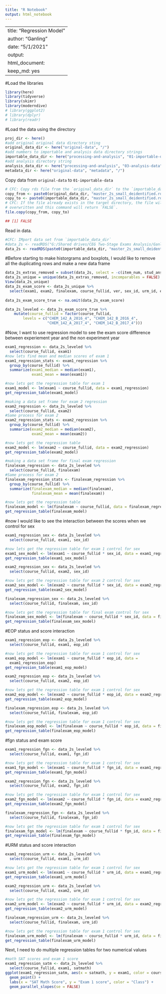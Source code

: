 ```yaml
---
title: "R Notebook"
output: html_notebook
---
```


---
title: "Regression Model"
author: "Ganling"
date: "5/1/2021"
output: 
  html_document:
    keep_md: yes
---

#Load the libraries
```r
library(here)
library(tidyverse)
library(skimr)
library(moderndive)
# library(ggplot2)
# library(dplyr)
# library(readr)
```
#Load the data using the directory 
```r
proj_dir <- here()
#add original original data directory sting
original_data_dir <- here("original-data", "/")
#add numbers to importable and analysis data directory strings
importable_data_dir <- here("processing-and-analysis", "01-importable-data", "/")
#add analysis directory string
analysis_data_dir <- here("processing-and-analysis", "03-analysis-data", "/")
metadata_dir <- here("original-data", "metadata", "/")
```

Copy data from `original-data` to `01-importable-data`

```r
# CFC: Copy rds file from the `original_data_dir` to the `importable_data_dir`.
copy_from <- paste0(original_data_dir, "master_2s_small_deidentified.rds")
copy_to <- paste0(importable_data_dir, "master_2s_small_deidentified.rds")
# CFC: If the file already exists in the target directory, the file will not be 
# overwritten and this command will return `FALSE`.
file.copy(copy_from, copy_to)
```

```r
## [1] FALSE
```

Read in data.

```r
#CFC: IMport data set from `importable_data_dir`
#data_2s <- readRDS("G:/Shared drives/CEG Two-Stage Exams Analysis/Ganling/two-stage-2/processing-and-analysis/01-importable-data/master_2s_small_deidentified.rds")
data_2s <- readRDS(paste0(importable_data_dir, "master_2s_small_deidentified.rds")) 
```

#Before starting to make historgrams and boxplots, I would like to remove all the duplicating rows and make a new data frame

```r
data_2s_extras_removed = subset(data_2s, select = -c(item_num, stud_ans, exam_key, corr, bloom_rating, complexity_rating_mean, complexity_rating_median, item_code, stem))
data_2s_unique = unique(data_2s_extras_removed, incomparables = FALSE)
View(data_2s_unique)
data_2s_exam_score <- data_2s_unique %>% 
  select(exam1, exam2, finalexam, course_fullid, ver, sex_id, urm_id, eop_id, fgn_id, satverbal, satmath, high_sch_gpa, mastered_topics_initial_kc)
  
data_2s_exam_score_true <- na.omit(data_2s_exam_score)

data_2s_leveled <- data_2s_exam_score_true %>% 
    mutate(course_fullid = factor(course_fullid, 
        levels = c("CHEM_142_A_2016_4", "CHEM_142_B_2016_4", 
                   "CHEM_142_A_2017_4", "CHEM_142_B_2017_4")))
```
#Now, I want to use regression model to see the exam score difference between experiement year and the non experiment year
```r
exam1_regression <- data_2s_leveled %>%
  select(course_fullid, exam1)
#now lets find mean and median scores of exam 1
exam1_regression_stats <- exam1_regression %>%
  group_by(course_fullid) %>%
  summarize(exam1_median = median(exam1), 
            exam1_mean = mean(exam1))

#now lets get the regression table for exam 1 
exam1_model <- lm(exam1 ~ course_fullid, data = exam1_regression)
get_regression_table(exam1_model)

#making a data set frame for exam 2 regression
exam2_regression <- data_2s_leveled %>%
  select(course_fullid, exam2)
#Same process for exam 2
exam2_regression_stats <- exam2_regression %>%
  group_by(course_fullid) %>%
  summarize(exam2_median = median(exam2), 
            exam2_mean = mean(exam2))

#now lets get the regression table
exam2_model <- lm(exam2 ~ course_fullid, data = exam2_regression)
get_regression_table(exam2_model)

#making a data set frame for final exam regression
finalexam_regression <- data_2s_leveled %>%
  select(course_fullid, finalexam)
#Same process for exam 2
finalexam_regression_stats <- finalexam_regression %>%
  group_by(course_fullid) %>%
  summarize(finalexam_median = median(finalexam), 
            finalexam_mean = mean(finalexam))

#now lets get the regression table
finalexam_model <- lm(finalexam ~ course_fullid, data = finalexam_regression)
get_regression_table(finalexam_model)
```
#now I would like to see the interaction between the scores when we control for sex
```r
exam1_regression_sex <- data_2s_leveled %>%
  select(course_fullid, exam1, sex_id)

#now lets get the regression table for exam 1 control for sex
exam1_sex_model <- lm(exam1 ~ course_fullid * sex_id, data = exam1_regression_sex)
get_regression_table(exam1_sex_model)

exam2_regression_sex <- data_2s_leveled %>%
  select(course_fullid, exam2, sex_id)

#now lets get the regression table for exam 2 control for sex
exam2_sex_model <- lm(exam2 ~ course_fullid * sex_id, data = exam2_regression_sex)
get_regression_table(exam2_sex_model)

finalexam_regression_sex <- data_2s_leveled %>%
  select(course_fullid, finalexam, sex_id)

#now lets get the regression table for final exam control for sex
finalexam_sex_model <- lm(finalexam ~ course_fullid * sex_id, data = finalexam_regression_sex)
get_regression_table(finalexam_sex_model)
```
#EOP status and score interaction
```r
exam1_regression_eop <- data_2s_leveled %>%
  select(course_fullid, exam1, eop_id)

#now lets get the regression table for exam 1 control for sex
exam1_eop_model <- lm(exam1 ~ course_fullid * eop_id, data = 
  exam1_regression_eop)
get_regression_table(exam1_eop_model)

exam2_regression_eop <- data_2s_leveled %>%
  select(course_fullid, exam2, eop_id)

#now lets get the regression table for exam 1 control for sex
exam2_eop_model <- lm(exam2 ~ course_fullid * eop_id, data = exam2_regression_eop)
get_regression_table(exam2_eop_model)

finalexam_regression_eop <- data_2s_leveled %>%
  select(course_fullid, finalexam, eop_id)

#now lets get the regression table for exam 1 control for sex
finalexam_eop_model <- lm(finalexam ~ course_fullid * eop_id, data = finalexam_regression_eop)
get_regression_table(finalexam_eop_model)
```
#fgn status and exam score 
```r
exam1_regression_fgn <- data_2s_leveled %>%
  select(course_fullid, exam1, fgn_id)

#now lets get the regression table for exam 1 control for sex
exam1_fgn_model <- lm(exam1 ~ course_fullid * fgn_id, data = exam1_regression_fgn)
get_regression_table(exam1_fgn_model)

exam2_regression_fgn <- data_2s_leveled %>%
  select(course_fullid, exam2, fgn_id)

#now lets get the regression table for exam 1 control for sex
exam2_fgn_model <- lm(exam2 ~ course_fullid * fgn_id, data = exam2_regression_fgn)
get_regression_table(exam2_fgn_model)

finalexam_regression_fgn <- data_2s_leveled %>%
  select(course_fullid, finalexam, fgn_id)

#now lets get the regression table for exam 1 control for sex
finalexam_fgn_model <- lm(finalexam ~ course_fullid * fgn_id, data = finalexam_regression_fgn)
get_regression_table(finalexam_fgn_model)
```
#URM status and score interaction
```r
exam1_regression_urm <- data_2s_leveled %>%
  select(course_fullid, exam1, urm_id)

#now lets get the regression table for exam 1 control for sex
exam1_urm_model <- lm(exam1 ~ course_fullid * urm_id, data = exam1_regression_urm)
get_regression_table(exam1_urm_model)

exam2_regression_urm <- data_2s_leveled %>%
  select(course_fullid, exam2, urm_id)

#now lets get the regression table for exam 1 control for sex
exam2_urm_model <- lm(exam2 ~ course_fullid * urm_id, data = exam2_regression_urm)
get_regression_table(exam2_urm_model)

finalexam_regression_urm <- data_2s_leveled %>%
  select(course_fullid, finalexam, urm_id)

#now lets get the regression table for exam 1 control for sex
finalexam_urm_model <- lm(finalexam ~ course_fullid * urm_id, data = finalexam_regression_urm)
get_regression_table(finalexam_urm_model)
```
Next, I need to do multiple regression tables for two numerical values 
```r
#math SAT scores and exam 1 score 
exam1_regression_satm <- data_2s_leveled %>% 
  select(course_fullid, exam1, satmath)
ggplot(exam1_regression_satm, aes(x = satmath, y = exam1, color = course_fullid)) +
  geom_point() +
  labs(x = "SAT Math Score", y = "Exam 1 score", color = "Class") +
  geom_parallel_slopes(se = FALSE)
```









